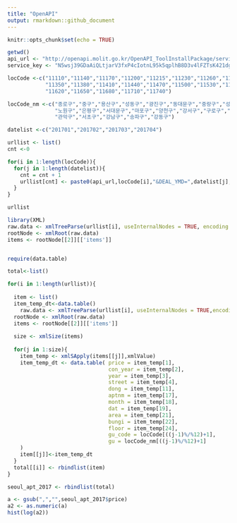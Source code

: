 ```yaml
---
title: "OpenAPI"
output: rmarkdown::github_document
---
```


```r
knitr::opts_chunk$set(echo = TRUE)
```

```r
getwd()
api_url <- "http://openapi.molit.go.kr/OpenAPI_ToolInstallPackage/service/rest/RTMSOBJSvc/getRTMSDataSvcAptTradeDev?LAWD_CD="
service_key <- "N5wsj39GDaAiQLtjarV3fxP4cIotnL95k5qplhB8D3v4lFZTsK421dgVGVRg9vhb7wjD92aseJYFHDvNZk45Yg%3D%3D"

locCode <-c("11110","11140","11170","11200","11215","11230","11260","11290","11305","11320",
            "11350","11380","11410","11440","11470","11500","11530","11545","11560","11590",
            "11620","11650","11680","11710","11740")

locCode_nm <-c("종로구","중구","용산구","성동구","광진구","동대문구","중랑구","성북구","강북구","도봉구",
               "노원구","은평구","서대문구","마포구","양천구","강서구","구로구","금천구","영등포구","동작구",
               "관악구","서초구","강남구","송파구","강동구")

datelist <-c("201701","201702","201703","201704")

urllist <- list()
cnt <-0

for(i in 1:length(locCode)){
  for(j in 1:length(datelist)){
    cnt = cnt + 1
    urllist[cnt] <- paste0(api_url,locCode[i],"&DEAL_YMD=",datelist[j],"&numOfRows=1000","&serviceKey=",service_key) 
  }
}

urllist

library(XML)
raw.data <- xmlTreeParse(urllist[i], useInternalNodes = TRUE, encoding = "utf-8")
rootNode <- xmlRoot(raw.data)
items <- rootNode[[2]][['items']]


require(data.table)

total<-list()

for(i in 1:length(urllist)){
  
  item <- list()
  item_temp_dt<-data.table()
    raw.data <- xmlTreeParse(urllist[i], useInternalNodes = TRUE,encoding = "utf-8")
  rootNode <- xmlRoot(raw.data)
  items <- rootNode[[2]][['items']]
  
  size <- xmlSize(items)
  
  for(j in 1:size){
    item_temp <- xmlSApply(items[[j]],xmlValue)
    item_temp_dt <- data.table( price = item_temp[1],
                                con_year = item_temp[2],
                                year = item_temp[3],
                                street = item_temp[4],
                                dong = item_temp[11],
                                aptnm = item_temp[17],
                                month = item_temp[18],
                                dat = item_temp[19],
                                area = item_temp[21],
                                bungi = item_temp[22],
                                floor = item_temp[24],
                                gu_code = locCode[((j-1)%/%12)+1],
                                gu = locCode_nm[((j-1)%/%12)+1]
    )
    item[[j]]<-item_temp_dt
  }
  total[[i]] <- rbindlist(item)
}

seoul_apt_2017 <- rbindlist(total)

a <- gsub(",","",seoul_apt_2017$price)
a2 <- as.numeric(a)
hist(log(a2))

```

